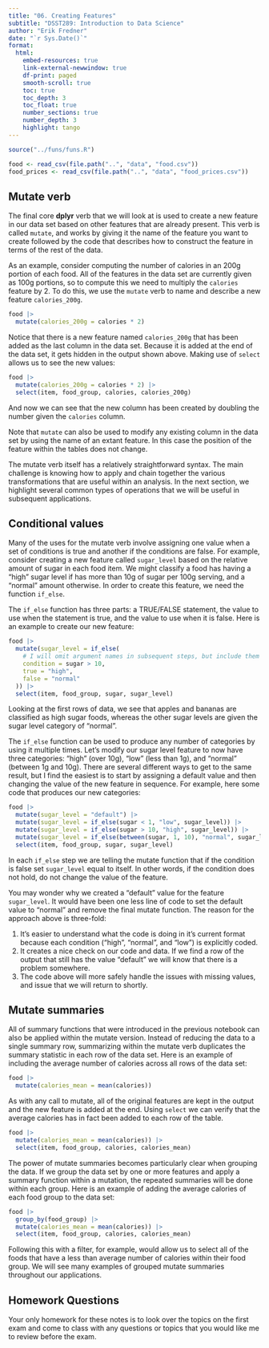 ```yaml
---
title: "06. Creating Features"
subtitle: "DSST289: Introduction to Data Science"
author: "Erik Fredner"
date: "`r Sys.Date()`"
format:
  html:
    embed-resources: true
    link-external-newwindow: true
    df-print: paged
    smooth-scroll: true
    toc: true
    toc_depth: 3
    toc_float: true
    number_sections: true
    number_depth: 3
    highlight: tango
---
```


```r
source("../funs/funs.R")

food <- read_csv(file.path("..", "data", "food.csv"))
food_prices <- read_csv(file.path("..", "data", "food_prices.csv"))
```

## Mutate verb

The final core **dplyr** verb that we will look at is used to create a new
feature in our data set based on other features that are already present.
This verb is called `mutate`, and works by giving it the name of the feature
you want to create followed by the code that describes how to construct the
feature in terms of the rest of the data.

As an example, consider computing the number of calories in an 200g portion of
each food. All of the features in the data set are currently given as 100g
portions, so to compute this we need to multiply the `calories` feature by 2.
To do this, we use the `mutate` verb to name and describe a new feature
`calories_200g`.

```r
food |>
  mutate(calories_200g = calories * 2)
```

Notice that there is a new feature named `calories_200g` that has been added
as the last column in the data set. Because it is added at the end of the
data set, it gets hidden in the output shown above. Making use of `select`
allows us to see the new values:

```r
food |>
  mutate(calories_200g = calories * 2) |>
  select(item, food_group, calories, calories_200g)
```

And now we can see that the new column has been created by doubling the number
given the `calories` column.

Note that `mutate` can also be used to modify any existing column in the
data set by using the name of an extant feature. In this case the position of
the feature within the tables does not change.

The mutate verb itself has a relatively straightforward syntax. The main
challenge is knowing how to apply and chain together the various
transformations that are useful within an analysis. In the next section,
we highlight several common types of operations that we will be useful in
subsequent applications.

## Conditional values

Many of the uses for the mutate verb involve assigning one value when a set of
conditions is true and another if the conditions are false. For example,
consider creating a new feature called `sugar_level` based on the relative
amount of sugar in each food item. We might classify a food has having a "high"
sugar level if has more than 10g of sugar per 100g serving, and a "normal"
amount otherwise. In order to create this feature, we need the function
`if_else`.

The `if_else` function has three parts: a TRUE/FALSE statement, the value to
use when the statement is true, and the value to use when it is false. Here is
an example to create our new feature:

```r
food |>
  mutate(sugar_level = if_else(
    # I will omit argument names in subsequent steps, but include them here:
    condition = sugar > 10,
    true = "high",
    false = "normal"
  )) |>
  select(item, food_group, sugar, sugar_level)
```

Looking at the first rows of data, we see that apples and bananas are classified
as high sugar foods, whereas the other sugar levels are given the sugar level
category of "normal".

The `if_else` function can be used to produce any number of categories by using
it multiple times. Let's modify our sugar level feature to now have three
categories: "high" (over 10g), "low" (less than 1g), and "normal" (between 1g
and 10g). There are several different ways to get to the same result, but I
find the easiest is to start by assigning a default value and then changing the
value of the new feature in sequence. For example, here some code that produces
our new categories:

```r
food |>
  mutate(sugar_level = "default") |>
  mutate(sugar_level = if_else(sugar < 1, "low", sugar_level)) |>
  mutate(sugar_level = if_else(sugar > 10, "high", sugar_level)) |>
  mutate(sugar_level = if_else(between(sugar, 1, 10), "normal", sugar_level)) |>
  select(item, food_group, sugar, sugar_level)
```

In each `if_else` step we are telling the mutate function that if the condition
is false set `sugar_level` equal to itself. In other words, if the condition
does not hold, do not change the value of the feature.

You may wonder why we created a "default" value for the feature `sugar_level`.
It would have been one less line of code to set the default value to "normal"
and remove the final mutate function. The reason for the approach above is
three-fold:

1. It's easier to understand what the code is doing in it's
current format because each condition ("high", "normal", and "low") is
explicitly coded.
2. It creates a nice check on our code and data. If we
find a row of the output that still has the value "default" we will know that
there is a problem somewhere.
3. The code above will more safely handle the issues with missing values,
and issue that we will return to shortly.

## Mutate summaries

All of summary functions that were introduced in the previous notebook can also
be applied within the mutate version. Instead of reducing the data to a single
summary row, summarizing within the mutate verb duplicates the summary statistic
in each row of the data set. Here is an example of including the average number
of calories across all rows of the data set:

```r
food |>
  mutate(calories_mean = mean(calories))
```

As with any call to mutate, all of the original features are kept in the output
and the new feature is added at the end. Using `select` we can verify that the
average calories has in fact been added to each row of the table.

```r
food |>
  mutate(calories_mean = mean(calories)) |>
  select(item, food_group, calories, calories_mean)
```

The power of mutate summaries becomes particularly clear when grouping the
data. If we group the data set by one or more features and apply a summary
function within a mutation, the repeated summaries will be done within
each group. Here is an example of adding the average calories of each food
group to the data set:

```r
food |>
  group_by(food_group) |>
  mutate(calories_mean = mean(calories)) |>
  select(item, food_group, calories, calories_mean)
```

Following this with a filter, for example, would allow us to select all of the
foods that have a less than average number of calories within their food group.
We will see many examples of grouped mutate summaries throughout our
applications.

## Homework Questions

Your only homework for these notes is to look over the topics on the first 
exam and come to class with any questions or topics that you would like me to
review before the exam.
